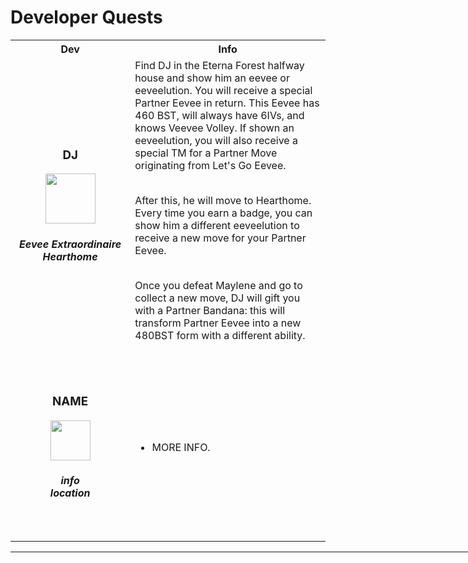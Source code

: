 # Developer Quests

<table>
 <tr>
    <th width="300">Dev</th>
    <th width="700">Info</th>
  </tr>
  <tr><td align="center" height="300"><h3>DJ</h3>    
        <img src="https://raw.githubusercontent.com/TeamLumi/luminescent-team/main/static/img/Evoli_custom_sprite2.png" width="80px" />     
        <h5>Eevee Extraordinaire<br/>
            Hearthome</h5>     
      </td>
      <td>Find DJ in the Eterna Forest halfway house and show him an eevee or eeveelution. You will receive a special Partner Eevee in return. This Eevee has 460 BST, will always have 6IVs, and knows Veevee Volley. If shown an eeveelution, you will also receive a special TM for a Partner Move originating from Let's Go Eevee.<br/><br/>

After this, he will move to Hearthome. Every time you earn a badge, you can show him a different eeveelution to receive a new move for your Partner Eevee.<br/><br/>

Once you defeat Maylene and go to collect a new move, DJ will gift you with a Partner Bandana: this will transform Partner Eevee into a new 480BST form with a different ability.</td>
  </tr>
  <tr><td align="center" height="300"><h3>NAME</h3>    
        <img src="IMAGE" width="64px" />     
        <h5>info<br/>
            location</h5>     
      </td>
      <td>
	  <ul>
        <li>MORE INFO.</li>
      </ul>
      </td>
  </tr>
</table>
<hr width="1000" />
